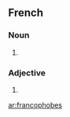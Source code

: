 {{also|Francophobes}}
==French==

===Noun===
{{infl|fr|plural}} {{m|f|p}}

# {{plural of|[[francophobe]]|lang=fr}}

===Adjective===
{{fr-adj-form|m|f|p}}

# {{form of|plural form|[[francophobe]]}}

[[ar:francophobes]]